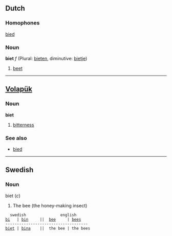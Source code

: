 ==Dutch==
===Homophones===
[[bied]]

===Noun===
'''biet''' ''f'' (Plural: [[bieten]], diminutive: [[bietje]])

# [[beet]]

----
== [[Volapük]] == 
=== Noun === 
'''biet'''

# [[bitterness]]

=== See also ===
*[[bied]]

----
==Swedish==
===Noun===
biet (''c'')
# The bee (the honey-making insect)

   swedish               english
 [[bi]]   | [[bin]]     ||  [[bee]]     | [[bees]]
 ------------------------------------
 [[biet]] | [[bina]]    ||  the bee | the bees